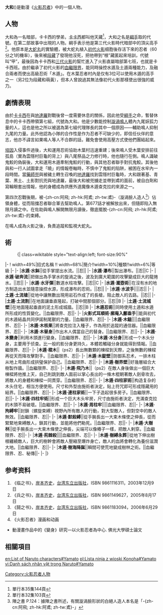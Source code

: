 {{multiple issues|
{{Real world|time=2016-01-23T19:24:04+00:00}}
{{plot|time=2016-01-23T19:24:04+00:00}}
{{refimprove|time=2016-01-23T19:24:04+00:00}}
}}
{{noteTA|G1=NARUTO}}
{{Pathnav|火影忍者|火影忍者角色列表|木叶村忍者列表|frame=1}}
{{火影忍者人物
| 人物名稱 = 大和
| 日語名稱 = {{lang|ja|ヤマト}}
| 圖像 = [[File:大和.png|180px]]
| 初次登場 = 漫画第284话 <br /> 动画疾风传第1话
| 聲優 = {{flagicon|Japan}}[[小山力也|小山力也]]<br />{{flagicon|Taiwan}}[[林協忠|林協忠]]<br>{{flagicon|Hong Kong}}[[潘文柏|潘文柏]]、[[李錦綸_(配音員)|李錦綸]] (代配)
| 年齡 = 26 → 41
| 生日 = 8月10日
| 血型 = A型
| 身高 = 178 cm 
| 體重 = 58 kg 
| 登記號碼 = 010992
| 級别 = [[火影忍者忍者分类#暗部|暗部]]
| 當前從屬國 = [[火之国_(火影忍者)#木叶隐忍者村|木叶隐忍者村]]
| 曾經小隊 = [[火影忍者忍者分类#暗部|暗部]]
| 當前小隊 = [[火之国_(火影忍者)#卡卡西班|卡卡西班]]
| 師傅 = 
| 擅長 = 木遁（水遁、土遁）
| 絕招 =      
}}
'''大和'''({{lang|ja|ヤマト}})是動漫《[[火影忍者|火影忍者]]》中的一個人物。

== 人物 ==
大和為一名暗部，卡卡西的學弟，[[旗木卡卡西|卡卡西]]都叫他天藏<ref>單行本35集144頁</ref>，大和之名是[[綱手_(火影忍者)|綱手]]取的代號。在第二部故事中出現的人物。綱手表示他是第三代火影時代暗部中的頂尖高手<ref>單行本32集103頁</ref>。他原本是[[大蛇丸|大蛇丸]]的實驗體，被大蛇丸植入[[千手柱间|初代火影]]细胞後存活下來的忍者（60分之1的機率），後來被[[志村段藏|段藏]]了發現他沒死，把他帶到“根”藏匿起來培訓，代號叫“甲”，最後因為卡卡西和[[猿飛蒜山|三代火影]]的幫忙進入了火影直屬暗部第七班，也就是卡卡西班。由於繼承了初代火影的[[血繼限界|血繼限界]]，能同時操控水遁及土遁兩種能力，及融合兩者而使出高級忍術「木遁」。在木葉忍者村內是仅有3位可以使用木遁的高手之一（另2位为段藏和萌黃），但本人曾說過其無法像初代火影那樣使出很強的威力。

== 劇情表現 ==
由於[[旗木卡卡西|卡卡西]]在與[[地達羅|地達羅]]對戰後曾一度需要休息的關係，因此他受[[綱手|綱手]]之命，暫替休息中的卡卡西帶領第七組，代號為大和。他是少數能控制[[漩渦鳴人|漩渦鳴人]]體內九尾妖狐力量的人，這也是他之所以被選為第七組代理隊長的其中一個原因——輔助鳴人抑制九尾的力量。此外他認為小隊的合作性是作为忍者不可缺少的，即信任伙伴的意志，他亦不諱言如果鳴人等人不合群的話，難免會使用高壓方式使他們團結起來。

[[培因|培因]]入侵事件過後，大和運用忍術協助木葉村迅速重建；後來鳴人受木葉安排前往孤島（實為雲隱村巨龜的背上）與八尾祭品之力修行時，他也隨行在側。鳴人識破鬼鮫的偽裝後，大和運用木遁牽制鬼鮫的行動，與其他忍者聯手對抗鬼鮫。其後他與和一行人試圖拿走「曉」的情報卷軸時，不慎中了鬼鮫的陷阱，被困在水牢內一段時間。當[[藥師兜|藥師兜]]與被穢土轉生召喚的[[地達羅|地達羅]]找到雲隱村巨龜時，大和跟著基、青葉、黑土、土影對抗兜與地達羅，最後大和被兜擄走並帶到鳶的面前，被自白劑和寫輪眼套出情報，他的身體成為供應外道魔像木遁查克拉的來源之一。

第四次忍戰後期，被-{zh-cn:阿飛; zh-hk:阿鳶; zh-tw:鳶}-（漩渦臉人造人<ref>陣之書 P.124：據陣之書所述，有關漩渦臉形狀的白絕人造人本名是「-{zh-cn:阿飛; zh-hk:阿鳶; zh-tw:鳶}-」</ref>）佔領身體，從而阻擋忍者聯合軍去幫助鳴人。第677話才被解放出來，但隨即陷入無限月讀之中。在佐助與鳴人解開無限月讀後，徹底擺脫-{zh-cn:阿飛; zh-hk:阿鳶; zh-tw:鳶}-的束縛。

在鳴人成為火影之後，負責追蹤和監視大蛇丸。

==術==
:{| class=wikitable style="text-align:left; font-size:90%"
|-
! width=49%|招式名稱 !! width=68%|簡介!!width=10%|種類!!width=6%|等級
|-
|-
|'''水遁·水鉢'''||從手掌提出水流。||忍||
|-
|'''水遁·瀑布'''||製出瀑布。||忍||C
|-
|'''水遁·破奔流'''||把做出為手掌水的旋渦之後，波及到廣大範圍的攻擊變成巨大的龍捲水。||忍||
|-
|'''水遁·水牙彈'''||數道水柱攻擊。||忍||C
|-
|'''水遁·瀧壺術'''||在沒有水的地方制造出水並隨意操控水源，形成瀑布的忍術。||忍||
|-
|'''水遁·水波手'''||||忍||
|-
|'''土遁·土流槍'''||從地中讓無數出現用岩石作成了的長槍，阻止敵人的去路。||忍||
|-
|'''土遁·土流割'''||在地面讓垂直隆起，打破中間那個部分。||忍||B
|-
|'''土遁·土流城壁'''||在地面隆起垂直的泥土形成城牆。||忍||B
|-
|'''木遁忍術'''||同時使用土遁和水遁所形成的性質變化。||血繼限界、忍||-
|-
|'''火影式耳順術·廓庵入鄽垂手'''||能與初代的木遁結晶共同伊諾制尾獸的力量。||血繼限界、忍||-
|-
|'''木遁·木鎚'''||||血繼限界、忍||-
|-
|'''木遁·木核果'''||將查克拉注入種子，作為用於追蹤的通信器。||血繼限界、忍||-
|-
|'''木遁·木替身'''||作出木人偶當自己的替身。||血繼限界、忍||-
|-
|'''木遁·木變身'''||利用木頭進行變身。||血繼限界、忍||-
|-
|'''木遁·木分身'''||形成一个木头分身，主要用于侦查。比一般的影分身更持久，本體若觸碰分身就能得到情報。||血繼限界、忍||-
|-
|'''木遁·樑木'''||（ps2）長出無數顆的棟樑到天際，之後無數的棟樑再從天而降攻擊對手。||血繼限界、忍||-
|-
|'''木遁·木錠壁'''||防御系忍术，一排木柱从地上弯曲形成拱璧保护自己。||血繼限界、忍||-
|-
|'''木遁·樹界壁'''||好幾層組合大樹製作牆。||血繼限界、忍||-
|-
|'''木遁·飛乃木'''||（ps2）在敵人身後做出一個巨大棟樑將他推上天，自己則跳到敵人面前以掌心長出的一條木棍朝著敵人劍骨攻去，將敵人的身體和棟樑一同貫穿。||血繼限界、忍||-
|-
|'''木遁·四柱家術'''||构造复杂的木头住宅，相当方便使用。尺寸和外型由施術者決定，貼上符咒即可形成隱藏用的結界。||血繼限界、忍||-
|-
|'''木遁·連柱家術'''||一下子造起很多房子。||血繼限界、忍||-
|-
|'''木遁·四柱牢術'''||形成一个巨大木头牢房，尺寸由施術者決定，充滿查克拉的木頭不易破壞。||血繼限界、忍||-
|-
|'''木遁·周柱牢'''||||血繼限界、忍||-
|-
|'''木遁·拘縛牢'''||封鎖（螺旋束縛）視野內所有敵人的行動，對大型敵人，但對空中的敵人無效。||血繼限界、忍||-
|-
|'''木遁·默殺縛'''||從手腕長出一大束木條使之伸長，從而緊緊地束縛敵人，鎖其行動，並能將他們勒死。||血繼限界、忍||-
|-
|'''木遁·大樹林'''||從手腕長出一大束木條使之伸長，尖端可以像樁子一樣，把敵人剌穿。||血繼限界、忍||-
|-
|'''木遁·荊棘殺'''||||血繼限界、忍||-
|-
|'''木遁·樹縛永葬'''||從地下伸出樹根纏繞敵人，巨大的樹幹會將敵人壓縮至爆炸身亡，敵人的血將會轉化為養份滋潤大地。||血繼限界、忍||-
|-
|'''木遁·樹海降誕'''||瞬間可使荒地變成樹林之術。||血繼限界、忍、秘傳||-
|-
|}

==参考资料==
{{Reflist}}
#《临之书》，[[岸本齐史|岸本齐史]]，[[台湾东立出版社|台湾东立出版社]]，ISBN 9861116311，2003年12月9日
#《兵之书》，[[岸本齐史|岸本齐史]]，[[台湾东立出版社|台湾东立出版社]]，ISBN 9861149627，2005年8月17日
#《鬪之书》，[[岸本齐史|岸本齐史]]，[[台湾东立出版社|台湾东立出版社]]，ISBN 9861183094，2006年6月29日
#《火影忍者》漫画和动画
*動漫畫作品中的《變身》研究―以火影忍者為中心. 佛光大學碩士論文

==相關項目==
{{火影忍者}}

{{DEFAULTSORT:Yamato}}
[[Category:火影忍者人物|Category:火影忍者人物]]

[[en:List_of_Naruto_characters#Yamato|en:List of Naruto characters#Yamato]]
[[pl:Lista_ninja_z_wioski_Konoha#Yamato|pl:Lista ninja z wioski Konoha#Yamato]]
[[vi:Danh_sách_nhân_vật_trong_Naruto#Yamato|vi:Danh sách nhân vật trong Naruto#Yamato]]